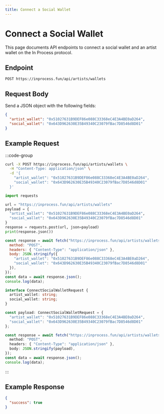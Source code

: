 ```yaml
---
title: Connect a Social Wallet
---
```


# Connect a Social Wallet

This page documents API endpoints to connect a social wallet and an artist wallet on the In Process protocol.

## Endpoint

```
POST https://inprocess.fun/api/artists/wallets
```

## Request Body

Send a JSON object with the following fields:

```json
{
  "artist_wallet": "0x51027631B9DEF86e088C33368eC4E3A4BE0aD264",
  "social_wallet": "0x643D962630E35B49340C23079fBac7D8546d8D01"
}
```

## Example Request

:::code-group

```bash [cURL]
curl -X POST https://inprocess.fun/api/artists/wallets \
  -H "Content-Type: application/json" \
  -d '{
    "artist_wallet": "0x51027631B9DEF86e088C33368eC4E3A4BE0aD264",
    "social_wallet": "0x643D962630E35B49340C23079fBac7D8546d8D01"
  }'
```

```python [Python]
import requests

url = "https://inprocess.fun/api/artists/wallets"
payload = {
  "artist_wallet": "0x51027631B9DEF86e088C33368eC4E3A4BE0aD264",
  "social_wallet": "0x643D962630E35B49340C23079fBac7D8546d8D01"
}
response = requests.post(url, json=payload)
print(response.json())
```

```javascript [JavaScript]
const response = await fetch("https://inprocess.fun/api/artists/wallets", {
  method: "POST",
  headers: { "Content-Type": "application/json" },
  body: JSON.stringify({
    "artist_wallet": "0x51027631B9DEF86e088C33368eC4E3A4BE0aD264",
    "social_wallet": "0x643D962630E35B49340C23079fBac7D8546d8D01"
  }),
});
const data = await response.json();
console.log(data);
```

```typescript [TypeScript]
interface ConnectSocialWalletRequest {
  artist_wallet: string;
  social_wallet: string;
}

const payload: ConnectSocialWalletRequest = {
  "artist_wallet": "0x51027631B9DEF86e088C33368eC4E3A4BE0aD264",
  "social_wallet": "0x643D962630E35B49340C23079fBac7D8546d8D01"
};

const response = await fetch("https://inprocess.fun/api/artists/wallets", {
  method: "POST",
  headers: { "Content-Type": "application/json" },
  body: JSON.stringify(payload),
});
const data = await response.json();
console.log(data);
```

:::

## Example Response

```json
{
  "success": true
}
```
